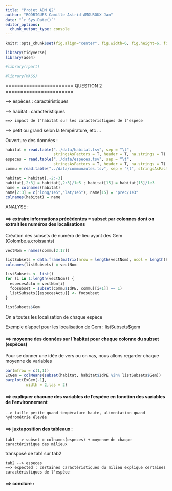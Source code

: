 ```yaml
---
title: "Projet ADM Q2"
author: "RODRIGUES Camille-Astrid AMOUROUX Jan"
date: "`r Sys.Date()`"
editor_options:
  chunk_output_type: console
---
```


```r
knitr::opts_chunk$set(fig.align="center", fig.width=6, fig.height=6, fig.path="Figs/", echo=TRUE, warning=FALSE, message=FALSE, cache=TRUE)
```

```r
library(tidyverse)
library(ade4)

#library(rpart)

#library(MASS)
```

======================= QUESTION 2 =======================

--> espèces : caractéristiques

--> habitat : caractéristiques

    ==> impact de l'habitat sur les caractéristiques de l'espèce

--> petit ou grand selon la température, etc …

Ouverture des données : 

```r
habitat = read.table("../data/habitat.tsv", sep = "\t",
                     stringsAsFactors = T, header = T, na.strings = T)
especes = read.table("../data/especes.tsv", sep = "\t",
                     stringsAsFactors = T, header = T, na.strings = T)
commu = read.table("../data/communautes.tsv", sep = "\t", stringsAsFactors = T, header = T, na.strings = T)

habitat = habitat[,-2:-3]
habitat[,2:3] = habitat[,2:3]/1e5 ; habitat[15] = habitat[15]/1e3
name = colnames(habitat)
name[2:3] = c("long/1e5","lat/1e5"); name[15] = "prec/1e3"
colnames(habitat) = name
```

ANALYSE :

####  ==> extraire informations précédentes = subset par colonnes dont on extrait les numéros des localisations

Création des subsets de numéro de lieu ayant des Gem (Colombe.a.croissants)
```r
vectNom = names(commu[2:17])

listSubsets = data.frame(matrix(nrow = length(vectNom), ncol = length(habitat[1,]) - 3))
colnames(listSubsets) = vectNom

listSubsets <- list()
for (i in 1:length(vectNom)) {
  especesActu = vectNom[i]
  foosubset = subset(commu$IdPE, commu[[i+1]] == 1)  
  listSubsets[[especesActu]] <- foosubset
}

listSubsets$Gem
```

On a toutes les localisation de chaque espèce

Exemple d'appel pour les localisation de Gem : 
listSubsets$gem

####  ==> moyenne des données sur l'habitat pour chaque colonne du subset (espèces)

Pour se donner une idée de vers ou on vas, nous allons regarder chaque moyenne de variables 

```r
par(mfrow = c(1,1))
ExGem = colMeans(subset(habitat, habitat$IdPE %in% listSubsets$Gem))
barplot(ExGem[-1],
         width = 2,las = 2)
```


####  ==> expliquer chacune des variables de l'espèce en fonction des variables de l'environnement

    --> taille petite quand température haute, alimentation quand hydrométrie élevée

####  ==> juxtaposition des tableaux :
    
    tab1 --> subset = colnames(especes) + moyenne de chaque caractéristique des milieux

transposé de tab1 sur tab2
    
    tab2 --> especes
    ==> expected : certaines caractéristiques du milieu explique certaines caractéristiques de l'espèce

####  ==> conclure :
  







